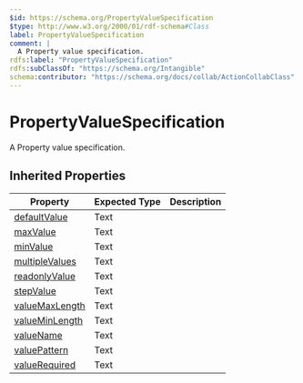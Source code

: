 ```yaml
---
$id: https://schema.org/PropertyValueSpecification
$type: http://www.w3.org/2000/01/rdf-schema#Class
label: PropertyValueSpecification
comment: |
  A Property value specification.
rdfs:label: "PropertyValueSpecification"
rdfs:subClassOf: "https://schema.org/Intangible"
schema:contributor: "https://schema.org/docs/collab/ActionCollabClass"
---
```


# PropertyValueSpecification

A Property value specification.

## Inherited Properties

| Property | Expected Type | Description |
| --- | --- | --- |
| [defaultValue](https://schema.org/defaultValue) | Text |  |
| [maxValue](https://schema.org/maxValue) | Text |  |
| [minValue](https://schema.org/minValue) | Text |  |
| [multipleValues](https://schema.org/multipleValues) | Text |  |
| [readonlyValue](https://schema.org/readonlyValue) | Text |  |
| [stepValue](https://schema.org/stepValue) | Text |  |
| [valueMaxLength](https://schema.org/valueMaxLength) | Text |  |
| [valueMinLength](https://schema.org/valueMinLength) | Text |  |
| [valueName](https://schema.org/valueName) | Text |  |
| [valuePattern](https://schema.org/valuePattern) | Text |  |
| [valueRequired](https://schema.org/valueRequired) | Text |  |
